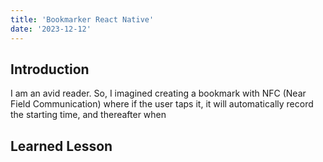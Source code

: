 ```yaml
---
title: 'Bookmarker React Native'
date: '2023-12-12'
---
```


## Introduction
I am an avid reader. So, I imagined creating a bookmark with NFC (Near Field Communication) where if the user taps it,
it will automatically record the starting time, and thereafter when


## Learned Lesson


